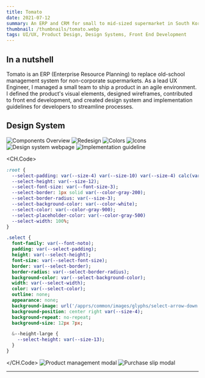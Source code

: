 ```yaml
---
title: Tomato
date: 2021-07-12
summary: An ERP and CRM for small to mid-sized supermarket in South Korea
thumbnail: /thumbnails/tomato.webp
tags: UI/UX, Product Design, Design Systems, Front End Development
---
```


## In a nutshell
Tomato is an ERP (Enterprise Resource Planning) to replace old-school management system for non-corporate supermarkets.
As a lead UX Engineer, I managed a small team to ship a product in an agile environment. I defined the product's visual
elements, designed wireframes, contributed to front end development, and created design system and implementation
guidelines for developers to streamline processes.

## Design System
![Components Overview](/tomato/components.webp)
![Redesign](/tomato/redesign.webp)
![Colors](/tomato/colors.webp)
![Icons](/tomato/icons.webp)
![Design system webpage](/tomato/ds-webpage.webp)
![Implementation guideline](/tomato/imp-guide.webp)

<CH.Code>
```sass _.globals.scss
:root {
  --select-padding: var(--size-4) var(--size-10) var(--size-4) calc(var(--size-4) + var(--size-1));
  --select-height: var(--size-12);
  --select-font-size: var(--font-size-3);
  --select-border: 1px solid var(--color-gray-200);
  --select-border-radius: var(--size-3);
  --select-background-color: var(--color-white);
  --select-color: var(--color-gray-900);
  --select-placeholder-color: var(--color-gray-500)
  --select-width: 100%;
}
```
```sass _select.sass
.select {
  font-family: var(--font-noto);
  padding: var(--select-padding);
  height: var(--select-height);
  font-size: var(--select-font-size);
  border: var(--select-border);
  border-radius: var(--select-border-radius);
  background-color: var(--select-background-color);
  width: var(--select-width);
  color: var(--select-color);
  outline: none;
  appearance: none;
  background-image: url('/apprs/common/images/glyphs/select-arrow-down.svg');
  background-position: center right var(--size-4);
  background-repeat: no-repeat;
  background-size: 12px 7px;

  &--height-large {
    --select-height: var(--size-13);
  }
}

```
</CH.Code>
![Product management modal](/tomato/product-management.webp)
![Purchase slip modal](/tomato/purchase-slip.webp)

* * *
